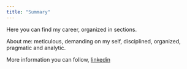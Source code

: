 ```yaml
---
title: "Summary"
---
```


Here you can find my career, organized in sections.

About me: meticulous, demanding on my self, disciplined, organized, pragmatic and analytic.

More information you can follow, [linkedin](https://www.linkedin.com/in/rafaelcarrion/)


